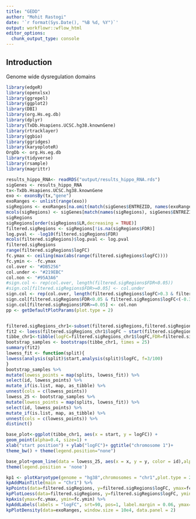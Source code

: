 ```yaml
---
title: "GEDD"
author: "Mohit Rastogi"
date: '`r format(Sys.Date(), "%B %d, %Y")`'
output: workflowr::wflow_html
editor_options:
  chunk_output_type: console
---
```


## Introduction

Genome wide dysregulation domains

```r
library(edgeR)
library(openxlsx)
library(ggrepel)
library(ggplot2)
library(DBI)
library(org.Hs.eg.db)
library(dplyr)
library(TxDb.Hsapiens.UCSC.hg38.knownGene)
library(rtracklayer)
library(ggbio)
library(ggridges)
library(karyoploteR)
OrgDb <- org.Hs.eg.db
library(tidyverse)
library(rsample)
library(magrittr)
```

```r
results_hippo_RNA<- readRDS("output/results_hippo_RNA.rds")
sigGenes <- results_hippo_RNA
tx<-TxDb.Hsapiens.UCSC.hg38.knownGene
exo <- exonsBy(tx,"gene")
exoRanges <- unlist(range(exo))
sigRegions <- exoRanges[na.omit(match(sigGenes$ENTREZID, names(exoRanges)))]
mcols(sigRegions) <- sigGenes[match(names(sigRegions), sigGenes$ENTREZID),]
sigRegions
sigRegions[order(sigRegions$LR,decreasing = TRUE)]
filtered.sigRegions <- sigRegions[!is.na(sigRegions$FDR)]
log.pval <- -log10(filtered.sigRegions$FDR)
mcols(filtered.sigRegions)$log.pval <- log.pval
filtered.sigRegions
range(filtered.sigRegions$logFC)
fc.ymax <- ceiling(max(abs(range(filtered.sigRegions$logFC))))
fc.ymin <- -fc.ymax
col.over <- "#DB5256"
col.under <- "#219EBC"
col.non <- "#95A3A6"
#sign.col <- rep(col.over, length(filtered.sigRegions$FDR<0.05))
#sign.col[filtered.sigRegions$FDR>=0.05] <- col.under
sign.col <- rep(col.over, length(filtered.sigRegions$logFC>0.3 & filtered.sigRegions$FDR<0.05))
sign.col[filtered.sigRegions$FDR<0.05 & filtered.sigRegions$logFC<(-0.3)] <- col.under
sign.col[filtered.sigRegions$FDR>=0.05] <- col.non
pp <- getDefaultPlotParams(plot.type = 2)


filtered.sigRegions_chr1<-subset(filtered.sigRegions,filtered.sigRegions$CHR=="1")
fit2 <- loess(filtered.sigRegions_chr1$logFC ~ start(filtered.sigRegions_chr1),span = 0.03)
tibbe_chr1<-tibble(logFC=filtered.sigRegions_chr1$logFC,FDR=filtered.sigRegions_chr1$FDR,ENSEMBL=filtered.sigRegions_chr1$ENSEMBL,SYMBOL=filtered.sigRegions_chr1$SYMBOL,start=start(filtered.sigRegions_chr1))
bootstrap_samples <- bootstraps(tibbe_chr1, times = 25)
summary(fit2)
lowess_fit <- function(split){
lowess(analysis(split)$start,analysis(split)$logFC, f=3/100)
}
bootstrap_samples %>%
mutate(lowess_points = map(splits, lowess_fit)) %>%
select(id, lowess_points) %>%
mutate_if(is.list, map, as_tibble) %>%
unnest(cols = c(lowess_points))
lowess_25 <- bootstrap_samples %>%
mutate(lowess_points = map(splits, lowess_fit)) %>%
select(id, lowess_points) %>%
mutate_if(is.list, map, as_tibble) %>%
unnest(cols = c(lowess_points)) %>%
distinct()
```


```r
base_plot<-ggplot(tibbe_chr1, aes(x = start, y = logFC)) +
geom_point(alpha=0.4, size=1) +
xlab("start position") + ylab("logFC")+ ggtitle("chromosome 1")+
theme_bw() + theme(legend.position="none")
```


```r
base_plot+geom_line(data = lowess_25, aes(x = x, y = y, color = id),alpha = 0.5) +
theme(legend.position = 'none')
```


```r
kp1 <- plotKaryotype(genome = "hg38",chromosomes = "chr1",plot.type = 2, plot.params = pp) %>%
kpAddMainTitle(main = "Chr1") %>%
kpPoints(data=filtered.sigRegions, y=filtered.sigRegions$logFC, ymax=fc.ymax, ymin=fc.ymin, col=sign.col) %>%
kpPlotLoess(data=filtered.sigRegions, y=filtered.sigRegions$logFC, ymin=fc.ymin, ymax=fc.ymax,span = 0.03, conf.interval = (0.95),col="#000000") %>%
kpAxis(ymax=fc.ymax, ymin=fc.ymin) %>%
kpAddLabels(labels = "logFC", srt=90, pos=1, label.margin = 0.06, ymax=fc.ymax, ymin=fc.ymin) %>%
kpPlotDensity(data=exoRanges, window.size = 10e4, data.panel = 2)
```

